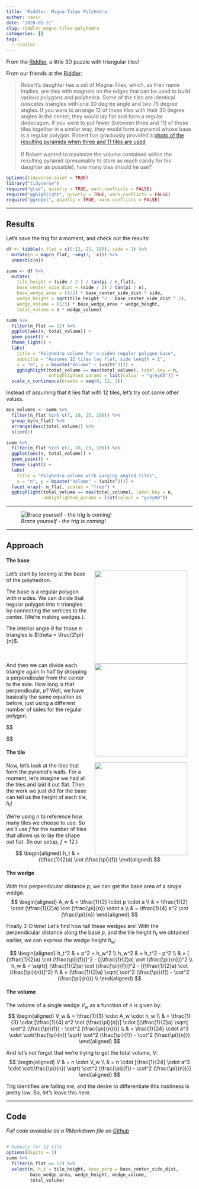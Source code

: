 ```yaml
---
title: 'Riddler: Magna-Tiles Polyhedra'
author: ravic_
date: '2020-01-31'
slug: riddler-magna-tiles-polyhedra
categories: []
tags:
  - riddler
---
```


From the [Riddler](https://fivethirtyeight.com/features/can-you-roll-the-perfect-bowl/), a little 3D puzzle with triangular tiles!

<!--more-->

From our friends at the [Riddler](https://fivethirtyeight.com/features/can-you-roll-the-perfect-bowl/):  

> Robert’s daughter has a set of Magna-Tiles, which, as their name implies, are tiles with magnets on the edges that can be used to build various polygons and polyhedra. Some of the tiles are identical isosceles triangles with one 30 degree angle and two 75 degree angles. If you were to arrange 12 of these tiles with their 30 degree angles in the center, they would lay flat and form a regular dodecagon. If you were to put fewer (between three and 11) of those tiles together in a similar way, they would form a pyramid whose base is a regular polygon. Robert has graciously provided a [photo of the resulting pyramids when three and 11 tiles are used](https://fivethirtyeight.com/features/can-you-roll-the-perfect-bowl/) \
\
If Robert wanted to maximize the volume contained within the resulting pyramid (presumably to store as much candy for his daughter as possible), how many tiles should he use?




```r
options(tidyverse.quiet = TRUE)
library("tidyverse")
require("glue", quietly = TRUE, warn.conflicts = FALSE)
require("gghighlight", quietly = TRUE, warn.conflicts = FALSE)
require("ggrepel", quietly = TRUE, warn.conflicts = FALSE)
```

---


## Results
Let's save the trig for a moment, and check out the results!

```r
df <- tibble(n_flat = c(5:12, 25, 100), side = 1) %>%
  mutate(n = map(n_flat, ~seq(3, .x))) %>%
  unnest(c(n))

summ <- df %>%
  mutate(
    tile_height = (side / 2 ) / tan(pi / n_flat),
    base_center_side_dist = (side / 2) / tan(pi / n),
    base_wedge_area = (1/2) * base_center_side_dist * side,
    wedge_height = sqrt(tile_height ^2 - base_center_side_dist ^ 2),
    wedge_volume = (1/3) * base_wedge_area * wedge_height,
    total_volume = n * wedge_volume) 

```

```r
summ %>%
  filter(n_flat == 12) %>%
  ggplot(aes(n, total_volume)) +
  geom_point() +
  theme_light() +
  labs(
    title = "Polyhedra volume for n-sided regular polygon base",
    subtitle = "Assumes 12 tiles lay flat, side length = 1",
    x = "n", y = bquote("Volume" ~ (units^3))) +
    gghighlight(total_volume == max(total_volume), label_key = n,
                unhighlighted_params = list(colour = "grey60")) +
  scale_x_continuous(breaks = seq(0, 12, 2))
```

Instead of assuming that it lies flat with 12 tiles, let's try out some
other values.

```r
max_volumes <- summ %>%
  filter(n_flat %in% c(7, 10, 25, 100)) %>%
  group_by(n_flat) %>%
  arrange(desc(total_volume)) %>%
  slice(1)

summ %>%
  filter(n_flat %in% c(7, 10, 25, 100)) %>%
  ggplot(aes(n, total_volume)) +
  geom_point() +
  theme_light() +
  labs(
    title = "Polyhedra volume with varying angled tiles",
    x = "n", y = bquote("Volume" ~ (units^3))) +
  facet_wrap(~ n_flat, scales = "free") +
  gghighlight(total_volume == max(total_volume), label_key = n,
              unhighlighted_params = list(colour = "grey60")) 
```



---

![*Brace yourself - the trig is coming!*](https://sites.google.com/site/therealworldtrigonometry/_/rsrc/1460486510342/home/image.gif)

---

## Approach


#### The base  

<!-- https://stackoverflow.com/questions/255170/markdown-and-image-alignment -->
<img style="padding: 0 15px; float: right;" src="/post/2020-01-31-riddler-magna-tiles-polyhedra_files/SVG/02-triangles-polygon.svg" height="250" width="250">
Let's start by looking at the base of the polyhedron.

The base is a regular polygon with $n$ sides. We can divide that regular 
polygon into $n$ triangles by connecting the vertices to the center. (We're 
making wedges.).

The interior angle $\theta$ for those $n$ triangles is $\theta = \frac{2\pi}{n}$.  
\
\


<img style="padding: 0 15px; float: right;" src="/post/2020-01-31-riddler-magna-tiles-polyhedra_files/SVG/03-perpendicular-base.svg" height="250" width="250">
And then we can divide each triangle again in half by dropping a perpendicular
from the center to the side. How long is that perpendicular, $p$? Well, we have
basically the same equation as before, just using a different number of sides
for the regular polygon.

$$
\begin{aligned}
\tan(\tfrac{1}{2}\theta) & = (\tfrac{1}{2}a) / p \\
p & = (\tfrac{1}{2}a)  \cot (\tfrac{1}{2}\theta) \\
p & = (\tfrac{1}{2}a) \cot (\frac{\pi}{n})

\end{aligned}
$$

#### The tile

<img style="padding: 0 15px; float: right;" src="/post/2020-01-31-riddler-magna-tiles-polyhedra_files/SVG/04-dodecahedron.svg" height="250" width="250">
Now, let's look at the tiles that form the pyramid's walls. For a moment,
let's imagine we had all the tiles and laid it out flat. Then the work we
just did for the base can tell us the height of each tile, $h_t$!

We're using $n$ to reference how many tiles we choose to use. So we'll use 
$f$ for the number of tiles that allows us to lay the shape out flat. (In 
our setup, $f = 12$.)

$$
\begin{aligned}
h_t & = (\tfrac{1}{2}a) \cot (\frac{\pi}{f})
\end{aligned}
$$

#### The wedge  

With this perpendicular distance $p$, we can get the base area of a single 
wedge.
$$
\begin{aligned}
A_w & = \tfrac{1}{2} \cdot p \cdot a \\
& = \tfrac{1}{2} \cdot (\tfrac{1}{2}a) \cot (\frac{\pi}{n}) \cdot a \\
& = \tfrac{1}{4} a^2  \cot (\frac{\pi}{n})
\end{aligned}
$$

Finally 3-D time! Let's find how tall these wedges are! With the 
perpendicular distance along the base $p$, and the tile height 
$h_t$ we obtained earlier, we can express the wedge height $h_w$:

$$
\begin{aligned}
h_t^2 & = p^2 + h_w^2 \\
h_w^2 & = h_t^2 - p^2 \\
& = [ (\tfrac{1}{2}a) \cot (\frac{\pi}{f})]^2 - [(\tfrac{1}{2}a) \cot (\frac{\pi}{n})]^2 \\
h_w & = \sqrt{[ (\tfrac{1}{2}a) \cot (\frac{\pi}{f})]^2 - [(\tfrac{1}{2}a) \cot (\frac{\pi}{n})]^2} \\
& = (\tfrac{1}{2}a) \sqrt{ \cot^2 (\frac{\pi}{f}) -  \cot^2 (\frac{\pi}{n})} \\
\end{aligned}
$$

#### The volume  

The volume of a single wedge $V_w$ as a function of $n$ is given by:
$$
\begin{aligned}
V_w & = \tfrac{1}{3} \cdot A_w \cdot h_w \\
& = \tfrac{1}{3} \cdot [\tfrac{1}{4} a^2  \cot (\frac{\pi}{n})] \cdot [(\tfrac{1}{2}a) \sqrt{ \cot^2 (\frac{\pi}{f}) -  \cot^2 (\frac{\pi}{n})}] \\
& = \frac{1}{24} \cdot a^3 \cdot \cot(\frac{\pi}{n}) \sqrt{ \cot^2 (\frac{\pi}{f}) -  \cot^2 (\frac{\pi}{n})}
\end{aligned}
$$

And let's not forget that we're trying to get the total volume, $V$:
$$
\begin{aligned}
V & = n \cdot V_w \\
& = n \cdot [\frac{1}{24} \cdot a^3 \cdot \cot(\frac{\pi}{n}) \sqrt{ \cot^2 (\frac{\pi}{f}) -  \cot^2 (\frac{\pi}{n})}]
\end{aligned}
$$

Trig identifies are failing me, and the desire to differentiate this nastiness
is pretty low. So, let's leave this here.

---

## Code
*Full code available as a RMarkdown file on [Github](https://github.com/ravichandrasekaran/ravic_/content/post/2020-01-31-riddler-magna-tiles-polyhedra.Rmd)*


```r
```

```r
# Summary for 12-tile 
options(digits = 3)
summ %>%
  filter(n_flat == 12) %>%
  select(n, h_t = tile_height, base_perp = base_center_side_dist, 
         base_wedge_area, wedge_height, wedge_volume,
         total_volume) 
  
```

```r
```

